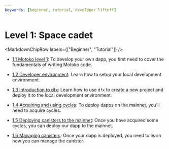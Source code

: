 ```yaml
---
keywords: [beginner, tutorial, developer liftoff]
---
```



# Level 1: Space cadet

<MarkdownChipRow labels={["Beginner", "Tutorial"]} />

- [1.1 Motoko level 1](/docs/tutorials/developer-liftoff/level-1/1.1-motoko-lvl1): To develop your own dapp, you first need to cover the fundamentals of writing Motoko code.

- [1.2 Developer environment](/docs/tutorials/developer-liftoff/level-1/1.2-dev-env): Learn how to setup your local development environment.

- [1.3 Introduction to dfx](/docs/tutorials/developer-liftoff/level-1/1.3-intro-dfx): Learn how to use `dfx` to create a new project and deploy it to the local development environment.

- [1.4 Acquiring and using cycles](/docs/tutorials/developer-liftoff/level-1/1.4-using-cycles): To deploy dapps on the mainnet, you'll need to acquire cycles.

- [1.5 Deploying canisters to the mainnet](/docs/tutorials/developer-liftoff/level-1/1.5-deploying-canisters): Once you have acquired some cycles, you can deploy our dapp to the mainnet.

- [1.6 Managing canisters](/docs/tutorials/developer-liftoff/level-1/1.6-managing-canisters): Once your dapp is deployed, you need to learn how you can manage the canister.

